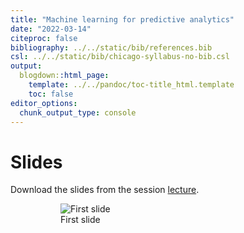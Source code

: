 ```yaml
---
title: "Machine learning for predictive analytics"
date: "2022-03-14"
citeproc: false
bibliography: ../../static/bib/references.bib
csl: ../../static/bib/chicago-syllabus-no-bib.csl
output:
  blogdown::html_page:
    template: ../../pandoc/toc-title_html.template
    toc: false
editor_options:
  chunk_output_type: console
---
```


# Slides

Download the slides from the session [lecture](/slides/session3.html).
<figure>
![First slide](/images/slides/2022-03-13.png)
</figure>
